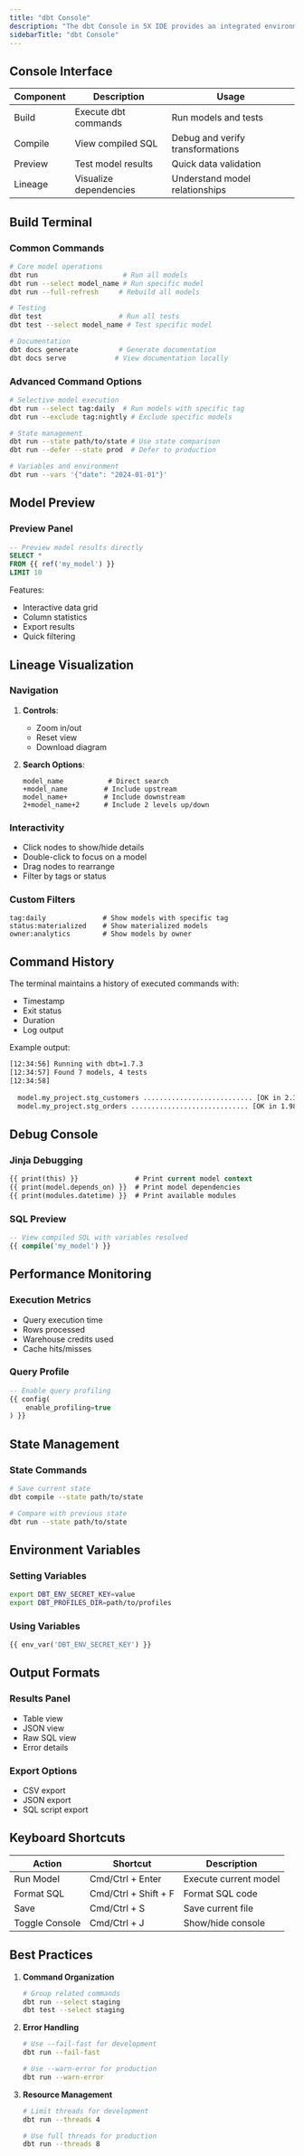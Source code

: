 ```yaml
---
title: "dbt Console"
description: "The dbt Console in 5X IDE provides an integrated environment for developing, testing, and deploying dbt models. This guide covers the console's key components and functionality."
sidebarTitle: "dbt Console"
---
```


## Console Interface

| Component | Description            | Usage                            |
| --------- | ---------------------- | -------------------------------- |
| Build     | Execute dbt commands   | Run models and tests             |
| Compile   | View compiled SQL      | Debug and verify transformations |
| Preview   | Test model results     | Quick data validation            |
| Lineage   | Visualize dependencies | Understand model relationships   |

## Build Terminal

### Common Commands

```bash
# Core model operations
dbt run                     # Run all models
dbt run --select model_name # Run specific model
dbt run --full-refresh     # Rebuild all models

# Testing
dbt test                   # Run all tests
dbt test --select model_name # Test specific model

# Documentation
dbt docs generate          # Generate documentation
dbt docs serve            # View documentation locally
```

### Advanced Command Options

```bash
# Selective model execution
dbt run --select tag:daily  # Run models with specific tag
dbt run --exclude tag:nightly # Exclude specific models

# State management
dbt run --state path/to/state # Use state comparison
dbt run --defer --state prod  # Defer to production

# Variables and environment
dbt run --vars '{"date": "2024-01-01"}'
```

## Model Preview

### Preview Panel

```sql
-- Preview model results directly
SELECT * 
FROM {{ ref('my_model') }}
LIMIT 10
```

Features:

- Interactive data grid
- Column statistics
- Export results
- Quick filtering

## Lineage Visualization

### Navigation

1. **Controls**:
   - Zoom in/out
   - Reset view
   - Download diagram
2. **Search Options**:

   ```plaintext
   model_name           # Direct search
   +model_name         # Include upstream
   model_name+         # Include downstream
   2+model_name+2      # Include 2 levels up/down
   ```

### Interactivity

- Click nodes to show/hide details
- Double-click to focus on a model
- Drag nodes to rearrange
- Filter by tags or status

### Custom Filters

```plaintext
tag:daily              # Show models with specific tag
status:materialized    # Show materialized models
owner:analytics        # Show models by owner
```

## Command History

The terminal maintains a history of executed commands with:

- Timestamp
- Exit status
- Duration
- Log output

Example output:

```bash
[12:34:56] Running with dbt=1.7.3
[12:34:57] Found 7 models, 4 tests
[12:34:58] 
 
  model.my_project.stg_customers ........................... [OK in 2.31s]
  model.my_project.stg_orders ............................. [OK in 1.98s]
```

## Debug Console

### Jinja Debugging

```sql
{{ print(this) }}              # Print current model context
{{ print(model.depends_on) }}  # Print model dependencies
{{ print(modules.datetime) }}  # Print available modules
```

### SQL Preview

```sql
-- View compiled SQL with variables resolved
{{ compile('my_model') }}
```

## Performance Monitoring

### Execution Metrics

- Query execution time
- Rows processed
- Warehouse credits used
- Cache hits/misses

### Query Profile

```sql
-- Enable query profiling
{{ config(
    enable_profiling=true
) }}
```

## State Management

### State Commands

```bash
# Save current state
dbt compile --state path/to/state

# Compare with previous state
dbt run --state path/to/state
```

## Environment Variables

### Setting Variables

```bash
export DBT_ENV_SECRET_KEY=value
export DBT_PROFILES_DIR=path/to/profiles
```

### Using Variables

```sql
{{ env_var('DBT_ENV_SECRET_KEY') }}
```

## Output Formats

### Results Panel

- Table view
- JSON view
- Raw SQL view
- Error details

### Export Options

- CSV export
- JSON export
- SQL script export

## Keyboard Shortcuts

| Action         | Shortcut               | Description           |
| -------------- | ---------------------- | --------------------- |
| Run Model      | Cmd/Ctrl \+ Enter      | Execute current model |
| Format SQL     | Cmd/Ctrl \+ Shift \+ F | Format SQL code       |
| Save           | Cmd/Ctrl \+ S          | Save current file     |
| Toggle Console | Cmd/Ctrl \+ J          | Show/hide console     |

## Best Practices

1. **Command Organization**

   ```bash
   # Group related commands
   dbt run --select staging
   dbt test --select staging
   ```
2. **Error Handling**

   ```bash
   # Use --fail-fast for development
   dbt run --fail-fast
   
   # Use --warn-error for production
   dbt run --warn-error
   ```
3. **Resource Management**

   ```bash
   # Limit threads for development
   dbt run --threads 4
   
   # Use full threads for production
   dbt run --threads 8
   ```